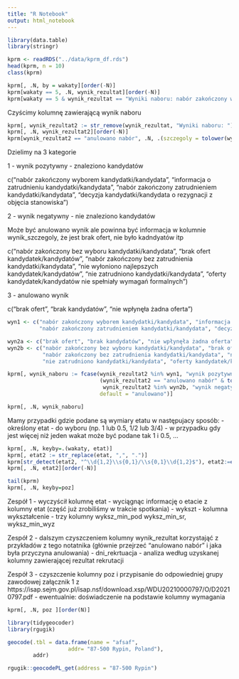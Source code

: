 ```yaml
---
title: "R Notebook"
output: html_notebook
---
```


```r
library(data.table)
library(stringr)
```

```r
kprm <- readRDS("../data/kprm_df.rds")
head(kprm, n = 10)
class(kprm)
```

```r
kprm[, .N, by = wakaty][order(-N)]
kprm[wakaty == 5, .N, wynik_rezultat][order(-N)]
kprm[wakaty == 5 & wynik_rezultat == "Wyniki naboru: nabór zakończony wyborem kandydatki/kandydata", .(wynik_szczegoly)]
```

Czyścimy kolumnę zawierającą wynik naboru

```r
kprm[, wynik_rezultat2 := str_remove(wynik_rezultat, "Wyniki naboru: ")]
kprm[, .N, wynik_rezultat2][order(-N)]
kprm[wynik_rezultat2 == "anulowano nabór", .N, .(szczegoly = tolower(wynik_szczegoly))][order(-N)]
```
Dzielimy na 3 kategorie

1 - wynik pozytywny - znaleziono kandydatów

c("nabór zakończony wyborem kandydatki/kandydata", "informacja o zatrudnieniu kandydatki/kandydata", 
 "nabór zakończony zatrudnieniem kandydatki/kandydata", "decyzja kandydatki/kandydata o rezygnacji z objęcia stanowiska")
 
2 - wynik negatywny - nie znaleziono kandydatów

Może być anulowano wynik ale powinna być informacja w kolumnie wynik_szczegoly, że jest brak ofert, nie było kadndyatów itp 

c("nabór zakończony bez wyboru kandydatki/kandydata", "brak ofert kandydatek/kandydatów", 
"nabór zakończony bez zatrudnienia kandydatki/kandydata", "nie wyłoniono najlepszych kandydatek/kandydatów", 
"nie zatrudniono kandydatki/kandydata", "oferty kandydatek/kandydatów nie spełniały wymagań formalnych")

3 - anulowano wynik 

c("brak ofert", "brak kandydatów", "nie wpłynęła żadna oferta")


```r
wyn1 <- c("nabór zakończony wyborem kandydatki/kandydata", "informacja o zatrudnieniu kandydatki/kandydata", 
          "nabór zakończony zatrudnieniem kandydatki/kandydata", "decyzja kandydatki/kandydata o rezygnacji z objęcia stanowiska")

wyn2a <- c("brak ofert", "brak kandydatów", "nie wpłynęła żadna oferta")
wyn2b <- c("nabór zakończony bez wyboru kandydatki/kandydata", "brak ofert kandydatek/kandydatów", 
           "nabór zakończony bez zatrudnienia kandydatki/kandydata", "nie wyłoniono najlepszych kandydatek/kandydatów", 
           "nie zatrudniono kandydatki/kandydata", "oferty kandydatek/kandydatów nie spełniały wymagań formalnych")

kprm[, wynik_naboru := fcase(wynik_rezultat2 %in% wyn1, "wynik pozytywny",
                             (wynik_rezultat2 == "anulowano nabór" & tolower(wynik_szczegoly) %in% wyn2a) |
                              wynik_rezultat2 %in% wyn2b, "wynik negatywny",
                             default = "anulowano")]

kprm[, .N, wynik_naboru]
```

Mamy przypadki gdzie podane są wymiary etatu w następujacy sposób:
- określony etat
- do wyboru (np. 1 lub 0.5, 1/2 lub 3/4)
- w przypadku gdy jest więcej niż jeden wakat może być podane tak 1 i 0.5, ...

```r
kprm[, .N, keyby=.(wakaty, etat)]
kprm[, etat2 := str_replace(etat, ",", ".")]
kprm[str_detect(etat2, "^\\d{1,2}\\s{0,1}/\\s{0,1}\\d{1,2}$"), etat2:=eval(parse(text = etat2))]
kprm[, .N, etat2][order(-N)]
```

```r
tail(kprm)
kprm[, .N, keyby=poz]
```

Zespół 1
- wyczyścił kolumnę etat - wyciągnąc informację o etacie z kolumny etat (część już zrobiliśmy w trakcie spotkania)
- wykszt - kolumna wykształcenie - trzy kolumny wyksz_min_pod wyksz_min_sr, wyksz_min_wyz 

Zespół 2
- dalszym czyszczeniem kolumny wynik_rezultat korzystająć z przykładów z tego notatnika (głównie przejrzeć "anulowano nabór" i jaka była przyczyna anulowania)
- dni_rekrtuacja - analiza według uzyskanej kolumny zawierającej rezultat rekrutacji

Zespół 3
- czyszczenie kolumny poz i przypisanie do odpowiedniej grupy zawodowej załącznik 1 z https://isap.sejm.gov.pl/isap.nsf/download.xsp/WDU20210000797/O/D20210797.pdf
- ewentualnie: doświadczenie na podstawie kolumny wymagania 


```r
kprm[, .N, poz ][order(N)]
```

```r
library(tidygeocoder)
library(rgugik)
```

```r
geocode(.tbl = data.frame(name = "afsaf",
                   addr= "87-500 Rypin, Poland"),
        addr)
```

```r
rgugik::geocodePL_get(address = "87-500 Rypin")
```

